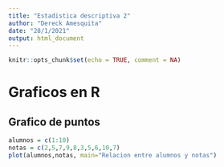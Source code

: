 ```yaml
---
title: "Estadistica descriptiva 2"
author: "Dereck Amesquita"
date: "28/1/2021"
output: html_document
---
```

```r
knitr::opts_chunk$set(echo = TRUE, comment = NA)
```
# Graficos en R
## Grafico de puntos


```r
alumnos = c(1:10)
notas = c(2,5,7,9,8,3,5,6,10,7)
plot(alumnos,notas, main="Relacion entre alumnos y notas")
```

